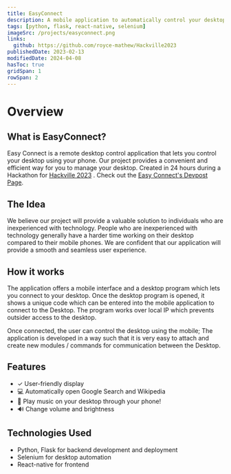 ```yaml
---
title: EasyConnect
description: A mobile application to automatically control your desktop through your phone.
tags: [python, flask, react-native, selenium]
imageSrc: /projects/easyconnect.png
links:
  github: https://github.com/royce-mathew/Hackville2023
publishedDate: 2023-02-13
modifiedDate: 2024-04-08
hasToc: true
gridSpan: 1
rowSpan: 2
---
```


# Overview

## What is EasyConnect?

Easy Connect is a remote desktop control application that lets you control your desktop using your phone. Our project provides a convenient and efficient way for you to manage your desktop. Created in 24 hours during a Hackathon for [Hackville 2023](https://hackville2023.devpost.com/) . Check out the [Easy Connect's Devpost Page](https://devpost.com/software/easyconnect/).

## The Idea

We believe our project will provide a valuable solution to individuals who are inexperienced with technology. People who are inexperienced with technology generally have a harder time working on their desktop compared to their mobile phones. We are confident that our application will provide a smooth and seamless user experience.

## How it works

The application offers a mobile interface and a desktop program which lets you connect to your desktop. Once the desktop program is opened, it shows a unique code which can be entered into the mobile application to connect to the Desktop. The program works over local IP which prevents outsider access to the desktop.

Once connected, the user can control the desktop using the mobile; The application is developed in a way such that it is very easy to attach and create new modules / commands for communication between the Desktop.

## Features

- ✓ User-friendly display
- 💻 Automatically open Google Search and Wikipedia
- 🎵 Play music on your desktop through your phone!
- 🔊 Change volume and brightness

## Technologies Used

- Python, Flask for backend development and deployment
- Selenium for desktop automation
- React-native for frontend

